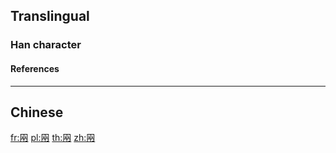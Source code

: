 {{character info/new}}
==Translingual==

===Han character===
{{Han char|rn=11|rad=入|as=05|sn=7|four=|canj=BLOO|ids=⿵冂⿲入丨入}}

====References====
{{Han ref|kx=0126.100|hdz=10100.080|uh=34B3}}

----

==Chinese==
{{zh-see|兩|a}}

[[fr:㒳]]
[[pl:㒳]]
[[th:㒳]]
[[zh:㒳]]
